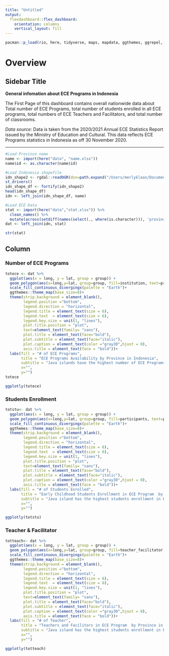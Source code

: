 ```yaml
---
title: "Untitled"
output: 
  flexdashboard::flex_dashboard:
    orientation: columns
    vertical_layout: fill
---
```



```r
pacman::p_load(rio, here, tidyverse, maps, mapdata, ggthemes, ggrepel, rgdal,raster, viridis,sf,terra, colorspace, flexdashboard, plotly,janitor, maptools,ggthemes, viridis)
```



# Overview 

Sidebar Title {.sidebar}
--------------

**General infomation about ECE Programs in Indonesia**

The First Page of this dashboard contains overall nationwide data about Total number of ECE Programs, total number of students enrolled in all ECE programs, total numbers of ECE Teachers and Facilitators, and total number of classrooms. 

*Data source:*
Data is taken from the 2020/2021 Annual ECE Statistics Report issued by the Ministry of Education and Cultural. This data reflects ECE Programs statistics in Indonesia as off 30 November 2020.


-------------

```r
#Load Province name
name <- import(here("data", "name.xlsx"))
name$id <- as.character(name$id)

#Load Indonesia shapefile
idn_shape2 <- rgdal::readOGR(dsn=path.expand("/Users/merlyklaas/Documents/University of Oregon/2022-2023/EDLD 655 Capstone/capstone-project/data/smallest/idn_admbnda_adm1_bps_20200401.shp"),layer = "idn_admbnda_adm1_bps_20200401")
st_drivers()
idn_shape_df <- fortify(idn_shape2)
head(idn_shape_df)
idn <- left_join(idn_shape_df, name)

#Load ECE Data
stat <- import(here("data","stat.xlsx")) %>% 
  clean_names() %>%
  mutate(across(setdiff(names(select(., where(is.character))), 'province'), as.numeric))
dat <- left_join(idn, stat)

str(stat)
```

Column {.tabset data-width=650}
-----------------------------------------

### Number of ECE Programs



```r
totece <- dat %>% 
  ggplot(aes(x = long, y = lat, group = group)) +
  geom_polygon(aes(x=long,y=lat, group=group, fill=institution, text=province), color='black')+
  scale_fill_continuous_divergingx(palette = "Earth")+
  ggthemes::theme_map(base_size=8)+
  theme(strip.background = element_blank(),
        legend.position ="bottom",
        legend.direction = "horizontal",
        legend.title = element_text(size = 6), 
        legend.text  = element_text(size = 6),
        legend.key.size = unit(1, "lines"),
        plot.title.position = "plot",
        text=element_text(family= "sans"),
        plot.title = element_text(face="bold"),
        plot.subtitle = element_text(face="italic"),
        plot.caption = element_text(color ="gray30",hjust = 0),
        axis.title = element_text(face = "bold"))+
  labs(fill = "# of ECE Programs",
       title = "ECE Programs Availability by Province in Indonesia",
       subtitle = "Java islands have the highest number of ECE Programs",
       x="",
       y="")
totece
```

```r
ggplotly(totece)
```


### Students Enrollment

```r
totstu<- dat %>% 
  ggplot(aes(x = long, y = lat, group = group)) +
  geom_polygon(aes(x=long,y=lat, group=group, fill=participants, text=province), color='black')+
  scale_fill_continuous_divergingx(palette = "Earth")+
  ggthemes::theme_map(base_size=8)+
  theme(strip.background = element_blank(),
        legend.position ="bottom",
        legend.direction = "horizontal",
        legend.title = element_text(size = 6), 
        legend.text  = element_text(size = 6),
        legend.key.size = unit(1, "lines"),
        plot.title.position = "plot",
        text=element_text(family= "sans"),
        plot.title = element_text(face="bold"),
        plot.subtitle = element_text(face="italic"),
        plot.caption = element_text(color ="gray30",hjust = 0),
        axis.title = element_text(face = "bold"))+
  labs(fill = "# of Students Enrolled",
       title = "Early Childhood Students Enrollment in ECE Program  by Province in Indonesia",
       subtitle = "Java island has the highest students enrollment in ECE Programs",
       x="",
       y="")
```
```r
ggplotly(totstu)
```

### Teacher & Facilitator
```r
totteach<- dat %>% 
  ggplot(aes(x = long, y = lat, group = group)) +
  geom_polygon(aes(x=long,y=lat, group=group, fill=teacher_facilitator, text=province), color='black')+
  scale_fill_continuous_divergingx(palette = "Earth")+
  ggthemes::theme_map(base_size=8)+
  theme(strip.background = element_blank(),
        legend.position ="bottom",
        legend.direction = "horizontal",
        legend.title = element_text(size = 6), 
        legend.text  = element_text(size = 6),
        legend.key.size = unit(1, "lines"),
        plot.title.position = "plot",
        text=element_text(family= "sans"),
        plot.title = element_text(face="bold"),
        plot.subtitle = element_text(face="italic"),
        plot.caption = element_text(color ="gray30",hjust = 0),
        axis.title = element_text(face = "bold"))+
  labs(fill = "# of Teacher",
       title = "Teachers and Facilitors in ECE Program  by Province in Indonesia",
       subtitle = "Java island has the highest students enrollment in ECE Programs",
       x="",
       y="")

```

```r
ggplotly(totteach)
```


